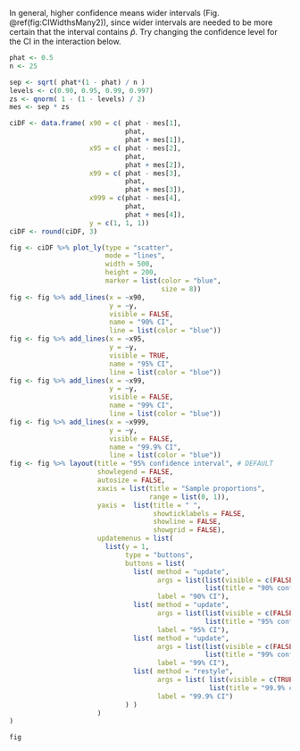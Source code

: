 In general, higher confidence means wider intervals (Fig. \@ref(fig:CIWidthsMany2)), since wider intervals are needed to be more certain that the interval contains $\hat{p}$.
Try changing the confidence level for the CI in the interaction below.

```r
phat <- 0.5
n <- 25

sep <- sqrt( phat*(1 - phat) / n )
levels <- c(0.90, 0.95, 0.99, 0.997)
zs <- qnorm( 1 - (1 - levels) / 2)
mes <- sep * zs

ciDF <- data.frame( x90 = c( phat - mes[1],
                             phat,
                             phat + mes[1]),
                    x95 = c( phat - mes[2],
                             phat,
                             phat + mes[2]),
                    x99 = c( phat - mes[3],
                             phat,
                             phat + mes[3]),
                    x999 = c(phat - mes[4],
                             phat,
                             phat + mes[4]),
                    y = c(1, 1, 1))
ciDF <- round(ciDF, 3)

fig <- ciDF %>% plot_ly(type = "scatter",
                        mode = "lines",
                        width = 500, 
                        height = 200,
                        marker = list(color = "blue",
                                      size = 8))
fig <- fig %>% add_lines(x = ~x90, 
                         y = ~y, 
                         visible = FALSE,
                         name = "90% CI",
                         line = list(color = "blue")) 
fig <- fig %>% add_lines(x = ~x95, 
                         y = ~y, 
                         visible = TRUE,
                         name = "95% CI",
                         line = list(color = "blue")) 
fig <- fig %>% add_lines(x = ~x99, 
                         y = ~y, 
                         visible = FALSE,
                         name = "99% CI",
                         line = list(color = "blue")) 
fig <- fig %>% add_lines(x = ~x999, 
                         y = ~y, 
                         visible = FALSE,
                         name = "99.9% CI",
                         line = list(color = "blue")) 
fig <- fig %>% layout(title = "95% confidence interval", # DEFAULT
                      showlegend = FALSE,
                      autosize = FALSE,
                      xaxis = list(title = "Sample proportions",
                                   range = list(0, 1)),
                      yaxis =  list(title = " ",
                                    showticklabels = FALSE,
                                    showline = FALSE,
                                    showgrid = FALSE),
                      updatemenus = list(
                        list(y = 1,
                             type = "buttons",
                             buttons = list(
                               list( method = "update",
                                     args = list(list(visible = c(FALSE, TRUE, FALSE, FALSE)),
                                                 list(title = "90% confidence interval")),
                                     label = "90% CI"),
                               list( method = "update",
                                     args = list(list(visible = c(FALSE, FALSE, TRUE, FALSE)),
                                                 list(title = "95% confidence interval")),
                                     label = "95% CI"),
                               list( method = "update",
                                     args = list(list(visible = c(FALSE, FALSE, FALSE, TRUE)),
                                                 list(title = "99% confidence interval")),
                                     label = "99% CI"),
                               list( method = "restyle",
                                     args = list( list(visible = c(TRUE, FALSE, FALSE, FALSE)),
                                                  list(title = "99.9% confidence interval")),
                                     label = "99.9% CI")
                             ) )
                      )
)

fig
```